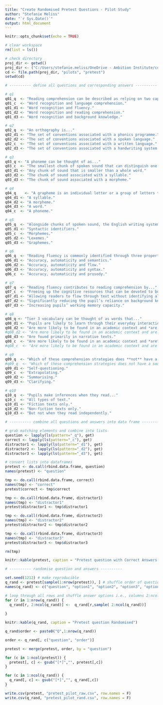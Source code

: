 ```yaml
---
title: "Create Randomised Pretest Questions - Pilot Study"
author: "Stefanie Meliss"
date: "`r Sys.Date()`"
output: html_document
---
```


```r
knitr::opts_chunk$set(echo = TRUE)

# clear workspace
rm(list = ls())

# check directory
proj_dir <- getwd()
proj_dir <- ("C:/Users/stefanie.meliss/OneDrive - Ambition Institute/code/AO_NPQLL") # debug
cd <- file.path(proj_dir, "pilots", "pretest")
setwd(cd)
```

```r
# ---------- define all questions and corresponding answers ----------

# q1
q01_q  <- "Reading comprehension can be described as relying on two capacities: the ability to recognise words and build meaning from words. These are generally described as..."
q01_c  <- "Word recognition and language comprehension."
q01_d1 <- "Word recognition and fluency." 
q01_d2 <- "Word recognition and reading comprehension." 
q01_d3 <- "Word recognition and background knowledge."  

# q2
q02_q  <- "An orthography is..." 
q02_d1 <- "The set of conventions associated with a phonics programme." 
q02_d2 <- "The set of conventions associated with a spoken language." 
q02_c  <- "The set of conventions associated with a written language." 
q02_d3 <- "The set of conventions associated with a handwriting system."

# q3
q03_q <- "A phoneme can be thought of as..." 
q03_c  <- "The smallest chunk of spoken sound that can distinguish one word from another."
q03_d1 <- "Any chunk of sound that is smaller than a whole word."
q03_d2 <- "The chunk of sound associated with a syllable."
q03_d3 <- "The chunk of sound associated with a morpheme." 

# q4
q04_q    <- "A grapheme is an individual letter or a group of letters that represents... "
q04_d1 <- "A syllable."
q04_d2 <- "A morpheme." 
q04_d3 <- "A word."
q04_c  <- "A phoneme." 

# q5
q05_q  <- "Alongside chunks of spoken sound, the English writing system represents the smallest chunks within words that are associated with meaning called..."
q05_d1 <- "Syntactic identifiers."
q05_c  <- "Morphemes."
q05_d2 <- "Lexemes."
q05_d3 <- "Graphemes."

# q6
q06_q  <- "Reading fluency is commonly identified through three properties of oral reading called..." 
q06_d1 <- "Accuracy, automaticity and semantics." 
q06_d2 <- "Accuracy, automaticity and flow."
q06_d3 <- "Accuracy, automaticity and syntax."
q06_c  <- "Accuracy, automaticity and prosody."

# q7
q07_q  <- "Reading fluency contributes to reading comprehension by..." 
q07_c  <- "Freeing up the cognitive resources that can be devoted to building meaning from words." 
q07_d1 <- "Allowing readers to flow through text without identifying all of the words on a page."
q07_d2 <- "Significantly reducing the pupil’s reliance on background knowledge."
q07_d3 <- "Increasing pupils’ working memory capacity."

# q8
q08_q <- "Tier 3 vocabulary can be thought of as words that..."
q08_d1 <- "Pupils are likely to learn through their everyday interactions."
q08_d2 <- "Are more likely to be found in an academic context and *are not* associated with a given academic subject."
#q08_d2 <- "Are more likely to be found in an academic context and are not associated with a given academic subject."
q08_d3 <- "Are found primarily in narrative texts."
q08_c  <- "Are more likely to be found in an academic context and *are* associated with a particular academic subject or subjects." 
#q08_c  <- "Are more likely to be found in an academic context and are associated with a particular academic subject or subjects." 

# q9
q09_q  <- "Which of these comprehension strategies does **not** have a sound basis in evidence?"
#q09_q  <- "Which of these comprehension strategies does not have a sound basis in evidence?"
q09_d1 <- "Self-questioning."
q09_c  <- "Extrapolating."
q09_d2 <- "Summarising."
q09_d3 <- "Clarifying."

# q10
q10_q  <- "Pupils make inferences when they read..." 
q10_c  <- "All types of text."
q10_d1 <- "Fiction texts only." 
q10_d2 <- "Non-fiction texts only." 
q10_d3 <- "But not when they read independently."

# ---------- combine all questions and answers into data frame ----------

# grab matching elements and combine into lists
question <- lapply(ls(pattern="_q"), get)
correct <- lapply(ls(pattern="_c"), get)
distractor1 <- lapply(ls(pattern="_d1"), get)
distractor2 <- lapply(ls(pattern="_d2"), get)
distractor3 <- lapply(ls(pattern="_d3"), get)

# convert lists into dataframes
pretest <- do.call(rbind.data.frame, question)
names(pretest) <- "question"

tmp <- do.call(rbind.data.frame, correct)
names(tmp) <- "correct"
pretest$correct <- tmp$correct

tmp <- do.call(rbind.data.frame, distractor1)
names(tmp) <- "distractor1"
pretest$distractor1 <- tmp$distractor1

tmp <- do.call(rbind.data.frame, distractor2)
names(tmp) <- "distractor2"
pretest$distractor2 <- tmp$distractor2

tmp <- do.call(rbind.data.frame, distractor3)
names(tmp) <- "distractor3"
pretest$distractor3 <- tmp$distractor3

rm(tmp)
```


```r
knitr::kable(pretest, caption = "Pretest question with Correct Answers and Distractors")
```

```r
# ---------- randomise question and answers ----------

set.seed(1212) # make reproducible
q_rand <- pretest[sample(1:nrow(pretest)), ] # shuffle order of question
names(q_rand) <- c("question", "option1", "option2", "option3", "option4") # rename cols

# loop through all rows and shuffle answer options i.e., columns 2:ncol()
for (r in 1:nrow(q_rand)) {
  q_rand[r, 2:ncol(q_rand)] <-  q_rand[r,sample( 2:ncol(q_rand))]
  
}
```


```r
knitr::kable(q_rand, caption = "Pretest question Randomised")
```

```r
q_rand$order <- paste0("Q",1:nrow(q_rand))

order <- q_rand[, c("question", "order")]

pretest <- merge(pretest, order, by = "question")

for (c in 1:ncol(pretest)) {
  pretest[, c] <- gsub("[*]","", pretest[,c])
}

for (c in 1:ncol(q_rand)) {
  q_rand[, c] <- gsub("[*]","", q_rand[,c])
}

write.csv(pretest, "pretest_pilot_raw.csv", row.names = F)
write.csv(q_rand, "pretest_pilot_rand.csv", row.names = F)
```

